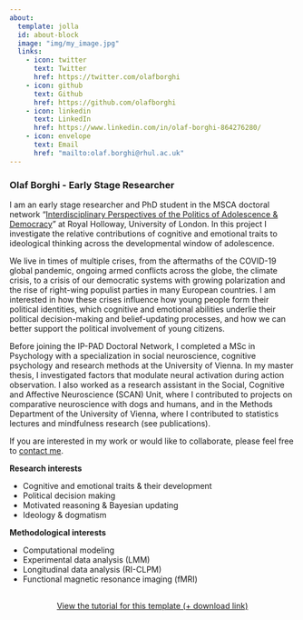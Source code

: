 ```yaml
---
about:
  template: jolla
  id: about-block
  image: "img/my_image.jpg"
  links:
    - icon: twitter
      text: Twitter
      href: https://twitter.com/olafborghi
    - icon: github
      text: Github
      href: https://github.com/olafborghi
    - icon: linkedin
      text: LinkedIn
      href: https://www.linkedin.com/in/olaf-borghi-864276280/
    - icon: envelope
      text: Email
      href: "mailto:olaf.borghi@rhul.ac.uk"  
---
```


::: {#about-block}
:::

### Olaf Borghi - Early Stage Researcher

I am an early stage researcher and PhD student in the MSCA doctoral network “[Interdisciplinary Perspectives of the Politics of Adolescence & Democracy](www.ippad.eu)” at Royal Holloway, University of London. In this project I investigate the relative contributions of cognitive and emotional traits to ideological thinking across the developmental window of adolescence.

We live in times of multiple crises, from the aftermaths of the COVID-19 global pandemic, ongoing armed conflicts across the globe, the climate crisis, to a crisis of our democratic systems with growing polarization and the rise of right-wing populist parties in many European countries. I am interested in how these crises influence how young people form their political identities, which cognitive and emotional abilities underlie their political decision-making and belief-updating processes, and how we can better support the political involvement of young citizens.

Before joining the IP-PAD Doctoral Network, I completed a MSc in Psychology with a specialization in social neuroscience, cognitive psychology and research methods at the University of Vienna. In my master thesis, I investigated factors that modulate neural activation during action observation. I also worked as a research assistant in the Social, Cognitive and Affective Neuroscience (SCAN) Unit, where I contributed to projects on comparative neuroscience with dogs and humans, and in the Methods Department of the University of Vienna, where I contributed to statistics lectures and mindfulness research (see publications).

If you are interested in my work or would like to collaborate, please feel free to [contact me](mailto:olaf.borghi@rhul.ac.uk).

**Research interests**

- Cognitive and emotional traits & their development
- Political decision making
- Motivated reasoning & Bayesian updating
- Ideology & dogmatism

**Methodological interests**

- Computational modeling
- Experimental data analysis (LMM)
- Longitudinal data analysis (RI-CLPM)
- Functional magnetic resonance imaging (fMRI)


```{=html}
<div  style="margin: 30px; text-align: center;">
<a class="btn btn-primary" href="https://www.marvinschmitt.com/blog/website-tutorial-quarto/" role="button" target="_blank" style="padding: 15px 30px;">View the tutorial for this template (+ download link)</a>
</div>
```

